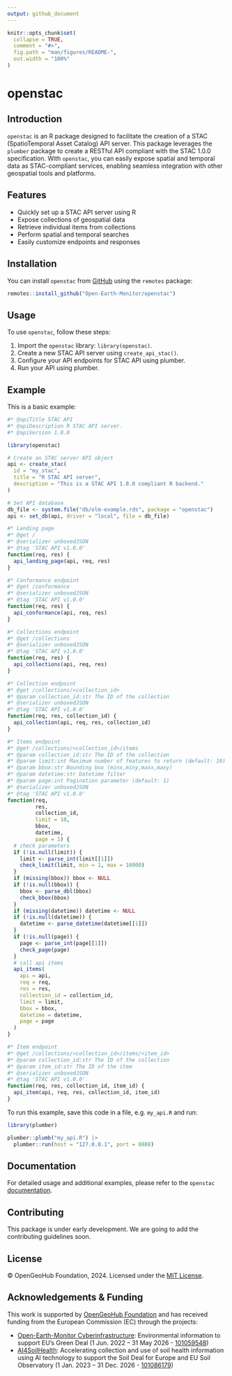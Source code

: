 ```yaml
---
output: github_document
---
```


<!-- README.md is generated from README.Rmd. Please edit that file -->

```r
knitr::opts_chunk$set(
  collapse = TRUE,
  comment = "#>",
  fig.path = "man/figures/README-",
  out.width = "100%"
)
```

# openstac
<!-- badges: start -->
<!-- badges: end -->

## Introduction
`openstac` is an R package designed to facilitate the creation of a STAC (SpatioTemporal Asset Catalog) API server. This package leverages the `plumber` package to create a RESTful API compliant with the STAC 1.0.0 specification. With `openstac`, you can easily expose spatial and temporal data as STAC-compliant services, enabling seamless integration with other geospatial tools and platforms.

## Features

- Quickly set up a STAC API server using R
- Expose collections of geospatial data
- Retrieve individual items from collections
- Perform spatial and temporal searches
- Easily customize endpoints and responses

## Installation
You can install `openstac` from [GitHub](https://github.com/rolfsimoes/openstac) using the `remotes` package:

```r
remotes::install_github("Open-Earth-Monitor/openstac")
```

## Usage
To use `openstac`, follow these steps:

1. Import the `openstac` library: `library(openstac)`.
2. Create a new STAC API server using `create_api_stac()`.
3. Configure your API endpoints for STAC API using plumber.
4. Run your API using plumber.

## Example
This is a basic example:

```r

#* @apiTitle STAC API
#* @apiDescription R STAC API server.
#* @apiVersion 1.0.0

library(openstac)

# Create an STAC server API object
api <- create_stac(
  id = "my_stac",
  title = "R STAC API server",
  description = "This is a STAC API 1.0.0 compliant R backend."
)

# Set API database
db_file <- system.file("db/olm-example.rds", package = "openstac")
api <- set_db(api, driver = "local", file = db_file)

#* Landing page
#* @get /
#* @serializer unboxedJSON
#* @tag 'STAC API v1.0.0'
function(req, res) {
  api_landing_page(api, req, res)
}

#* Conformance endpoint
#* @get /conformance
#* @serializer unboxedJSON
#* @tag 'STAC API v1.0.0'
function(req, res) {
  api_conformance(api, req, res)
}

#* Collections endpoint
#* @get /collections
#* @serializer unboxedJSON
#* @tag 'STAC API v1.0.0'
function(req, res) {
  api_collections(api, req, res)
}

#* Collection endpoint
#* @get /collections/<collection_id>
#* @param collection_id:str The ID of the collection
#* @serializer unboxedJSON
#* @tag 'STAC API v1.0.0'
function(req, res, collection_id) {
  api_collection(api, req, res, collection_id)
}

#* Items endpoint
#* @get /collections/<collection_id>/items
#* @param collection_id:str The ID of the collection
#* @param limit:int Maximum number of features to return (default: 10)
#* @param bbox:str Bounding box (minx,miny,maxx,maxy)
#* @param datetime:str Datetime filter
#* @param page:int Pagination parameter (default: 1)
#* @serializer unboxedJSON
#* @tag 'STAC API v1.0.0'
function(req,
         res,
         collection_id,
         limit = 10,
         bbox,
         datetime,
         page = 1) {
  # check parameters
  if (!is.null(limit)) {
    limit <- parse_int(limit[[1]])
    check_limit(limit, min = 1, max = 10000)
  }
  if (missing(bbox)) bbox <- NULL
  if (!is.null(bbox)) {
    bbox <- parse_dbl(bbox)
    check_bbox(bbox)
  }
  if (missing(datetime)) datetime <- NULL
  if (!is.null(datetime)) {
    datetime <- parse_datetime(datetime[[1]])
  }
  if (!is.null(page)) {
    page <- parse_int(page[[1]])
    check_page(page)
  }
  # call api items
  api_items(
    api = api,
    req = req,
    res = res,
    collection_id = collection_id,
    limit = limit,
    bbox = bbox,
    datetime = datetime,
    page = page
  )
}

#* Item endpoint
#* @get /collections/<collection_id>/items/<item_id>
#* @param collection_id:str The ID of the collection
#* @param item_id:str The ID of the item
#* @serializer unboxedJSON
#* @tag 'STAC API v1.0.0'
function(req, res, collection_id, item_id) {
  api_item(api, req, res, collection_id, item_id)
}

```

To run this example, save this code in a file, e.g. `my_api.R` and run:

```r

library(plumber)

plumber::plumb("my_api.R") |> 
  plumber::run(host = "127.0.0.1", port = 8888)

```

## Documentation
For detailed usage and additional examples, please refer to the `openstac` 
[documentation](https://github.com/Open-Earth-Monitor/openstac).

## Contributing
This package is under early development. We are going to add the contributing guidelines soon.

## License
© OpenGeoHub Foundation, 2024. Licensed under the [MIT License](LICENSE).

## Acknowledgements & Funding
This work is supported by [OpenGeoHub Foundation](https://opengeohub.org/) and has received 
funding from the European Commission (EC) through the projects:

- [Open-Earth-Monitor Cyberinfrastructure](https://earthmonitor.org/): Environmental information 
  to support EU’s Green Deal (1 Jun. 2022 – 31 May 2026 - 
  [101059548](https://cordis.europa.eu/project/id/101059548))
- [AI4SoilHealth](https://ai4soilhealth.eu/): Accelerating collection and use of soil health 
  information using AI technology to support the Soil Deal for Europe and EU Soil Observatory 
  (1 Jan. 2023 – 31 Dec. 2026 - [101086179](https://cordis.europa.eu/project/id/101086179))

